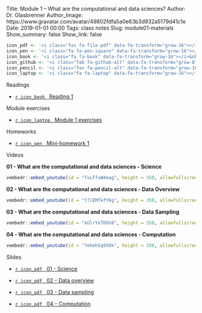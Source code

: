 Title: Module 1 – What are the computational and data sciences?
Author: Dr. Glasbrenner
Author_Image: https://www.gravatar.com/avatar/49802fdfa5a0e63b3d932a5179d41c1e
Date: 2019-01-01 00:00
Tags: class notes
Slug: module01-materials
Show_summary: false
Show_link: false

```r
icon_pdf <- '<i class="fas fa-file-pdf" data-fa-transform="grow-16"></i>&nbsp;'
icon_pen <- '<i class="fa fa-pen-square" data-fa-transform="grow-16"></i>&nbsp;'
icon_book <- '<i class="fa fa-book" data-fa-transform="grow-16"></i>&nbsp;'
icon_github <- '<i class="fab fa-github-alt" data-fa-transform="grow-8"></i>&nbsp;'
icon_pencil <- '<i class="fas fa-pencil-alt" data-fa-transform="grow-16"></i>&nbsp;'
icon_laptop <- '<i class="fa fa-laptop" data-fa-transform="grow-16"></i>&nbsp;'
```

[Readings]{.h2}

::: {.no-bullets}
*   [`r icon_book` &nbsp; [Reading 1]{.card-downloads-format}][reading01]
:::

<div style="margin-bottom: 1em"></div>

[Module exercises]{.h2}

::: {.no-bullets}
*   [`r icon_laptop` &nbsp; [Module 1 exercises]{.card-downloads-format}][module-exercises]
:::

<div style="margin-bottom: 1em"></div>

[Homeworks]{.h2}

::: {.no-bullets}
*   [`r icon_pen` &nbsp; [Mini-homework 1]{.card-downloads-format}][mini-homework01]
:::

<div style="margin-bottom: 1em"></div>

[Videos]{.h2}

**01 - What are the computational and data sciences - Science**

```r
vembedr::embed_youtube(id = "fxLFfuW4eag", height = 350, allowfullscreen = TRUE, frameborder = 0)
```

**02 - What are the computational and data sciences - Data Overview**

```r
vembedr::embed_youtube(id = "t7iEMTkfY6g", height = 350, allowfullscreen = TRUE, frameborder = 0)
```

**03 - What are the computational and data sciences - Data Sampling**

```r
vembedr::embed_youtube(id = "kGlrYxTDGh8", height = 350, allowfullscreen = TRUE, frameborder = 0)
```

**04 - What are the computational and data sciences - Computation**

```r
vembedr::embed_youtube(id = "7mhehSq959k", height = 350, allowfullscreen = TRUE, frameborder = 0)
```

[Slides]{.h2}

::: {.no-bullets}
*   [`r icon_pdf` &nbsp; [01 - Science]{.card-downloads-format}][slides-01]

*   [`r icon_pdf` &nbsp; [02 - Data overview]{.card-downloads-format}][slides-02]

*   [`r icon_pdf` &nbsp; [03 - Data sampling]{.card-downloads-format}][slides-03]

*   [`r icon_pdf` &nbsp; [04 - Computation]{.card-downloads-format}][slides-04]
:::

[slides-01]:        https://drive.google.com/file/d/1X2Aq6xBlv7mE4QjSF1WNigtw_xhudggE
[slides-02]:        https://drive.google.com/file/d/1Q9aNKZRnjzY-fUoEICQ0eg2bxMoMkgRU
[slides-03]:        https://drive.google.com/file/d/1qInq4DXzYsHjmnw2lVu_ffVrAUuzN5ko
[slides-04]:        https://drive.google.com/file/d/1HAZiWrMGi8KUC1aStF7Gt-9nphjhfAs8
[reading01]:        /assignments/reading01/
[mini-homework01]:  /assignments/minihw01-can-twitter-predict-election-results/
[module-exercises]: /assignments/module01-exercises/
